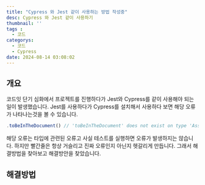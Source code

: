 ```yaml
---
title: "Cypress 와 Jest 같이 사용하는 방법 작성중"
desc: Cypress 와 Jest 같이 사용하기
thumbnail: ''
tags : 
  - 코드
categorys:
  - 코드
  - Cypress
date: 2024-08-14 03:08:02
---
```


## 개요
코드잇 단기 심화에서 프로젝트를 진행하다가 Jest와 Cypress를 같이 사용해야 되는 일이 발생했습니다.
Jest를 사용하다가 Cypress를 설치해서 사용하다 보면 해당 오류가 나타나는것을 볼 수 있습니다.
```jsx
.toBeInTheDocument() // 'toBeInTheDocument' does not exist on type 'Assertion'
```
해당 오류는 타입에 관련된 오류고 사실 테스트를 실행하면 오류가 발생하지는 않습니다.
하지만 빨간줄은 항상 거슬리고 진짜 오류인지 아닌지 헷갈리게 만듭니다.
그래서 해결방법을 찾아보고 해결방안을 찾았습니다.


## 해결방법


